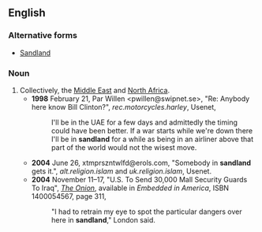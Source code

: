 ==English==

===Alternative forms===
* [[Sandland]]

===Noun===
{{en-noun|-|head=[[sand]][[land]]}}
# Collectively, the [[Middle East]] and [[North Africa]].
#* '''1998''' February 21, Par Willen <pwillen@swipnet.se>, "Re: Anybody here know Bill Clinton?", ''rec.motorcycles.harley'', Usenet,
#*: I'll be in the UAE for a few days and admittedly the timing could have been better. If a war starts while we're down there I'll be in '''sandland''' for a while as being in an airliner above that part of the world would not the wisest move.
#* '''2004''' June 26, xtmprszntwlfd@erols.com, "Somebody in '''sandland''' gets it.", ''alt.religion.islam'' and ''uk.religion.islam'', Usenet.
#* '''2004''' November 11–17, "U.S. To Send 30,000 Mall Security Guards To Iraq",<!--"To" sic--> ''[[w:The Onion|The Onion]]'', available in ''Embedded in America'', ISBN 1400054567, page 311,
#*: "I had to retrain my eye to spot the particular dangers over here in '''sandland'''," London said.